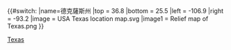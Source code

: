 {{#switch:{{{1}}}
|name=德克薩斯州
|top = 36.8
|bottom = 25.5
|left = -106.9
|right = -93.2
|image = USA Texas location map.svg
|image1 = Relief map of Texas.png
}}<noinclude>{{Location map/Info}}
{{Documentation}}
[[Category:美國地理位置圖模板|Texas]]
</noinclude>